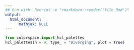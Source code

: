 ```yaml
---
## Run with  Rscript -e "rmarkdown::render('file.Rmd')"
output:
  html_document:
      mathjax: NULL
---
```


```python
from colorspace import hcl_palettes
hcl_palettes(n = 9, type_ = "Diverging", plot = True)
```

